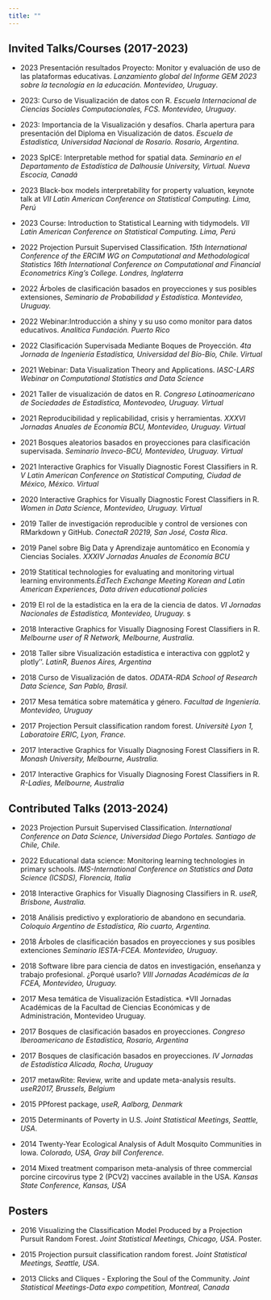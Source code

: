 ```yaml
---
title: ""
---
```


## Invited Talks/Courses (2017-2023)

-   2023 Presentación resultados Proyecto: Monitor y evaluación de uso de las plataformas educativas. *Lanzamiento global del Informe GEM 2023 sobre la tecnología en la educación. Montevideo, Uruguay*.

-   2023: Curso de Visualización de datos con R. *Escuela Internacional de Ciencias Sociales Computacionales, FCS. Montevideo, Uruguay*.

-   2023: Importancia de la Visualización y desafíos. Charla apertura para presentación del Diploma en Visualización de datos. *Escuela de Estadística, Universidad Nacional de Rosario. Rosario, Argentina*.

-   2023 SpICE: Interpretable method for spatial data. *Seminario en el Departamento de Estadística de Dalhousie University, Virtual. Nueva Escocia, Canadá*

-   2023 Black-box models interpretability for property valuation, keynote talk at *VII Latin American Conference on Statistical Computing. Lima, Perú*

-   2023 Course: Introduction to Statistical Learning with tidymodels. *VII Latin American Conference on Statistical Computing. Lima, Perú*

-   2022 Projection Pursuit Supervised Classification. *15th International Conference of the ERCIM WG on Computational and Methodological Statistics 16th International Conference on Computational and Financial Econometrics King's College. Londres, Inglaterra*

-  2022 Árboles de clasificación basados en proyecciones y sus posibles extensiones, *Seminario de Probabilidad y Estadística. Montevideo, Uruguay.*

-  2022 Webinar:Introducción a shiny y su uso como monitor para datos educativos. *Analítica Fundación. Puerto Rico*

-  2022 Clasificación Supervisada Mediante Boques de Proyección. *4ta Jornada de Ingeniería Estadística, Universidad del Bío-Bío, Chile. Virtual*

-  2021  Webinar: Data Visualization Theory and Applications. *IASC-LARS Webinar on Computational Statistics and Data Science*

-  2021  Taller de visualización de datos en R. *Congreso Latinoamericano de Sociedades de Estadística, Montevodeo, Uruguay. Virtual*

-  2021  Reproducibilidad y replicabilidad, crisis y herramientas. *XXXVI Jornadas Anuales de Economía BCU, Montevideo, Uruguay. Virtual*

-  2021 Bosques aleatorios basados en proyecciones para clasificación supervisada. *Seminario Inveco-BCU, Montevideo, Uruguay. Virtual*

-  2021 Interactive Graphics for Visually Diagnostic Forest Classifiers in R. *V Latin American Conference on Statistical Computing, Ciudad de México, México. Virtual*

-  2020 Interactive Graphics for Visually Diagnostic Forest Classifiers in R. *Women in Data Science, Montevideo, Uruguay. Virtual*

-  2019  Taller de investigación reproducible  y control de versiones con RMarkdown y GitHub. *ConectaR 20219, San José, Costa Rica*.

-  2019 Panel sobre Big Data y Aprendizaje auntomático en Economía y Ciencias Sociales. *XXXIV Jornadas Anuales de Economía BCU*

-  2019 Statitical technologies for evaluating and monitoring virtual learning environments.*EdTech Exchange Meeting Korean and Latin American  Experiences, Data driven educational policies*

-  2019 El rol de la estadística en la era de la ciencia de datos. *VI Jornadas Nacionales de Estadística, Montevideo, Uruguay.*  s

-  2018 Interactive Graphics for Visually Diagnosing Forest Classifiers in R. *Melbourne user of R Network, Melbourne, Australia.*

-  2018 Taller sibre Visualización estadística e interactiva con ggplot2 y plotly''. *LatinR, Buenos Aires, Argentina*

-  2018  Curso de Visualización de datos. *ODATA-RDA School of Research Data Science, San Pablo, Brasil.*

-  2017  Mesa temática sobre matemática y género. *Facultad de Ingeniería. Montevideo, Uruguay*

-  2017 Projection Persuit classification random forest. *Universitè Lyon 1, Laboratoire ERIC, Lyon, France.*

-  2017 Interactive Graphics for Visually Diagnosing Forest Classifiers in R. *Monash University, Melbourne, Australia.*

-  2017  Interactive Graphics for Visually Diagnosing Forest Classifiers in R. *R-Ladies, Melbourne, Australia*


##  Contributed  Talks (2013-2024)

-  2023 Projection Pursuit Supervised Classification. *International Conference on Data Science, Universidad Diego Portales. Santiago de Chile, Chile.*

-  2022 Educational data science: Monitoring learning technologies in primary schools. *IMS-International Conference on Statistics and Data Science (ICSDS), Florencia, Italia*

-  2018 Interactive Graphics for Visually Diagnosing Classifiers in R. *useR, Brisbone, Australia.*

-  2018 Análisis predictivo y exploratiorio de abandono en secundaria. *Coloquio Argentino de Estadística, Río cuarto, Argentina.*

-  2018 Árboles de clasificación basados en proyecciones y sus posibles extenciones *Seminario IESTA-FCEA. Montevideo, Uruguay*.

-  2018 Software libre para ciencia de datos en investigación, enseñanza y trabajo profesional. ¿Porqué usarlo? *VIII Jornadas Académicas de la FCEA, Montevideo, Uruguay.*

- 2017 Mesa temática de Visualización Estadística. *VII Jornadas Académicas de la Facultad de Ciencias Económicas y de Administración, Montevideo Uruguay.

-  2017 Bosques de clasificación basados en proyecciones. *Congreso Iberoamericano de Estadística, Rosario, Argentina*

-  2017 Bosques de clasificación basados en proyecciones. *IV Jornadas de Estadística Alicada, Rocha, Uruguay*

-  2017 metawRite: Review, write and update meta-analysis results. *useR2017, Brussels, Belgium*


-  2015  PPforest package, *useR, Aalborg, Denmark*

-  2015 Determinants of Poverty in U.S.  *Joint Statistical Meetings, Seattle, USA*.

-  2014 Twenty-Year Ecological Analysis of Adult Mosquito Communities in Iowa. *Colorado, USA, Gray bill Conference.*

-  2014  Mixed treatment comparison meta-analysis of three commercial porcine circovirus type 2 (PCV2) vaccines available in the USA. *Kansas State Conference, Kansas, USA*


## Posters

 - 2016 Visualizing the Classification Model Produced by a Projection Pursuit Random Forest. *Joint Statistical Meetings, Chicago, USA*. Poster.

- 2015 Projection pursuit classification random forest. *Joint Statistical Meetings, Seattle, USA*.


- 2013 Clicks and Cliques - Exploring the Soul of the Community. *Joint Statistical Meetings-Data expo competition, Montreal, Canada*

